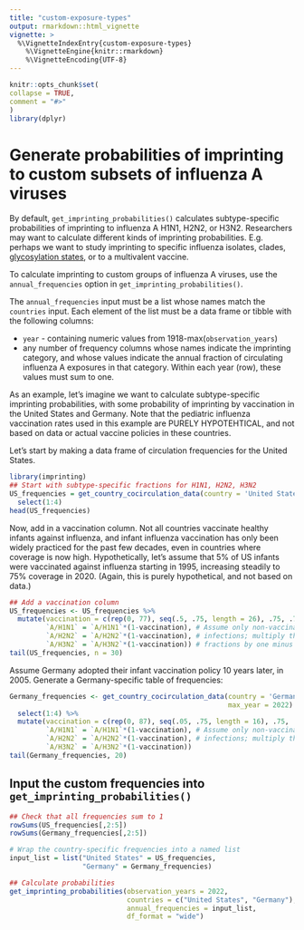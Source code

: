 ```yaml
---
title: "custom-exposure-types"
output: rmarkdown::html_vignette
vignette: >
  %\VignetteIndexEntry{custom-exposure-types}
    %\VignetteEngine{knitr::rmarkdown}
    %\VignetteEncoding{UTF-8}
---
```

  
```r
knitr::opts_chunk$set(
collapse = TRUE,
comment = "#>"
)
library(dplyr)
```



  
  
# Generate probabilities of imprinting to custom subsets of influenza A viruses
  
By default, `get_imprinting_probabilities()` calculates subtype-specific probabilities of imprinting to influenza A H1N1, H2N2, or H3N2. Researchers may want to calculate different kinds of imprinting probabilities. E.g. perhaps we want to study imprinting to specific influenza isolates, clades, [glycosylation states](https://journals.asm.org/doi/10.1128/mBio.00204-19), or to a multivalent vaccine.


To calculate imprinting to custom groups of influenza A viruses, use the `annual_frequencies` option in `get_imprinting_probabilities()`. 

The `annual_frequencies` input must be a list whose names match the `countries` input. Each element of the list must be a data frame or tibble with the following columns:

* `year` - containing numeric values from 1918-max(`observation_years`)
* any number of frequency columns whose names indicate the imprinting category, and whose values indicate the annual fraction of circulating influenza A exposures in that category. Within each year (row), these values must sum to one.

As an example, let's imagine we want to calculate subtype-specific imprinting probabilities, with some probability of imprinting by vaccination in the United States and Germany. Note that the pediatric influenza vaccination rates used in this example are PURELY HYPOTEHTICAL, and not based on data or actual vaccine policies in these countries.

Let's start by making a data frame of circulation frequencies for the United States.



```r
library(imprinting)
## Start with subtype-specific fractions for H1N1, H2N2, H3N2
US_frequencies = get_country_cocirculation_data(country = 'United States', max_year = 2022) %>%
  select(1:4)
head(US_frequencies)
```

Now, add in a vaccination column. Not all countries vaccinate healthy infants against influenza, and infant influenza vaccination has only been widely practiced for the past few decades, even in countries where coverage is now high. Hypothetically, let's assume that 5\% of US infants were vaccinated against influenza starting in 1995, increasing steadily to 75\% coverage in 2020. (Again, this is purely hypothetical, and not based on data.)

```r
## Add a vaccination column
US_frequencies <- US_frequencies %>%
  mutate(vaccination = c(rep(0, 77), seq(.5, .75, length = 26), .75, .75), # Add a vaccination column
         `A/H1N1` = `A/H1N1`*(1-vaccination), # Assume only non-vaccinated children have primary
         `A/H2N2` = `A/H2N2`*(1-vaccination), # infections; multiply the subtype-specific circulation
         `A/H3N2` = `A/H3N2`*(1-vaccination)) # fractions by one minus the year's vaccination probability.
tail(US_frequencies, n = 30)
```

Assume Germany adopted their infant vaccination policy 10 years later, in 2005. Generate a Germany-specific table of frequencies:

```r
Germany_frequencies <- get_country_cocirculation_data(country = 'Germany',
                                                      max_year = 2022) %>%
  select(1:4) %>%
  mutate(vaccination = c(rep(0, 87), seq(.05, .75, length = 16), .75, .75),
         `A/H1N1` = `A/H1N1`*(1-vaccination), # Assume only non-vaccinated children have primary
         `A/H2N2` = `A/H2N2`*(1-vaccination), # infections; multiply the subtype-specific circulation
         `A/H3N2` = `A/H3N2`*(1-vaccination))
tail(Germany_frequencies, 20)
```


## Input the custom frequencies into `get_imprinting_probabilities()`

```r
## Check that all frequencies sum to 1
rowSums(US_frequencies[,2:5])
rowSums(Germany_frequencies[,2:5])
```

```r
# Wrap the country-specific frequencies into a named list
input_list = list("United States" = US_frequencies,
                  "Germany" = Germany_frequencies)

## Calculate probabilities
get_imprinting_probabilities(observation_years = 2022, 
                             countries = c("United States", "Germany"), 
                             annual_frequencies = input_list, 
                             df_format = "wide")
```



